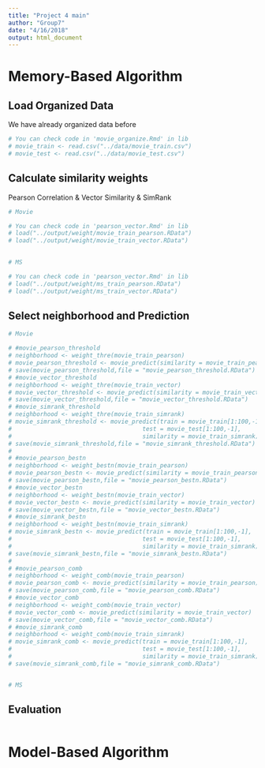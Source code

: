```yaml
---
title: "Project 4 main"
author: "Group7"
date: "4/16/2018"
output: html_document
---
```


# Memory-Based Algorithm

## Load Organized Data

We have already organized data before
```r
# You can check code in 'movie_organize.Rmd' in lib
# movie_train <- read.csv("../data/movie_train.csv")
# movie_test <- read.csv("../data/movie_test.csv")

```


## Calculate similarity weights 

Pearson Correlation & Vector Similarity & SimRank
```r

# Movie

# You can check code in 'pearson_vector.Rmd' in lib
# load("../output/weight/movie_train_pearson.RData")
# load("../output/weight/movie_train_vector.RData")

 
# MS

# You can check code in 'pearson_vector.Rmd' in lib
# load("../output/weight/ms_train_pearson.RData")
# load("../output/weight/ms_train_vector.RData")


```


## Select neighborhood and Prediction
```r
# Movie

# #movie_pearson_threshold
# neighborhood <- weight_thre(movie_train_pearson)
# movie_pearson_threshold <- movie_predict(similarity = movie_train_pearson)
# save(movie_pearson_threshold,file = "movie_pearson_threshold.RData")
# #movie_vector_threshold
# neighborhood <- weight_thre(movie_train_vector)
# movie_vector_threshold <- movie_predict(similarity = movie_train_vector)
# save(movie_vector_threshold,file = "movie_vector_threshold.RData")
# #movie_simrank_threshold
# neighborhood <- weight_thre(movie_train_simrank)
# movie_simrank_threshold <- movie_predict(train = movie_train[1:100,-1],
#                                     test = movie_test[1:100,-1],
#                                     similarity = movie_train_simrank)
# save(movie_simrank_threshold,file = "movie_simrank_threshold.RData")
# 
# #movie_pearson_bestn
# neighborhood <- weight_bestn(movie_train_pearson)
# movie_pearson_bestn <- movie_predict(similarity = movie_train_pearson)
# save(movie_pearson_bestn,file = "movie_pearson_bestn.RData")
# #movie_vector_bestn
# neighborhood <- weight_bestn(movie_train_vector)
# movie_vector_bestn <- movie_predict(similarity = movie_train_vector)
# save(movie_vector_bestn,file = "movie_vector_bestn.RData")
# #movie_simrank_bestn
# neighborhood <- weight_bestn(movie_train_simrank)
# movie_simrank_bestn <- movie_predict(train = movie_train[1:100,-1],
#                                     test = movie_test[1:100,-1],
#                                     similarity = movie_train_simrank)
# save(movie_simrank_bestn,file = "movie_simrank_bestn.RData")
# 
# #movie_pearson_comb
# neighborhood <- weight_comb(movie_train_pearson)
# movie_pearson_comb <- movie_predict(similarity = movie_train_pearson)
# save(movie_pearson_comb,file = "movie_pearson_comb.RData")
# #movie_vector_comb
# neighborhood <- weight_comb(movie_train_vector)
# movie_vector_comb <- movie_predict(similarity = movie_train_vector)
# save(movie_vector_comb,file = "movie_vector_comb.RData")
# #movie_simrank_comb
# neighborhood <- weight_comb(movie_train_simrank)
# movie_simrank_comb <- movie_predict(train = movie_train[1:100,-1],
#                                     test = movie_test[1:100,-1],
#                                     similarity = movie_train_simrank)
# save(movie_simrank_comb,file = "movie_simrank_comb.RData")


# MS

```

## Evaluation
```r

```


# Model-Based Algorithm
